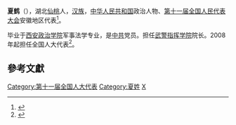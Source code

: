 '''夏鹤'''（{{bd|1953年||}}），湖北[[仙桃市|仙桃]]人，[[汉族|汉族]]，[[中华人民共和国|中华人民共和国]]政治人物、[[第十一届全国人民代表大会|第十一届全国人民代表大会]]安徽地区代表<ref>{{cite web|author=新华网|title=第十一届全国人大代表|url=http://news.xinhuanet.com/ziliao/2008-03/03/content_7708230.htm?node=36628|publisher=新华网|accessdate=2014-01-07|archive-date=2014-01-10|archive-url=https://web.archive.org/web/20140110211415/http://news.xinhuanet.com/ziliao/2008-03/03/content_7708230.htm?node=36628|dead-url=no}}</ref>。

毕业于[[西安政治学院|西安政治学院]]军事法学专业，是[[中共|中共]]党员。担任[[武警指挥学院|武警指挥学院]]院长。2008年起担任全国人大代表<ref>{{cite news|title=全国人大代表信息-夏鹤|url= http://210.82.31.1:8084/delegate/viewDelegate.action?dbid=111029|accessdate=2013-04-05|newspaper=全国人大网|archive-url=https://web.archive.org/web/20140407062819/http://www.npc.gov.cn/delegate/viewDelegate.action?dbid=111029|archive-date=2014-04-07|dead-url=yes}}</ref>。

==參考文獻==
{{reflist}}
[[Category:第十一届全国人大代表|Category:第十一届全国人大代表]]
[[Category:夏姓|Category:夏姓]]
[[Category:仙桃人|X]]